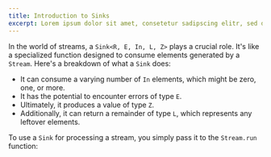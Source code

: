 ```yaml
---
title: Introduction to Sinks
excerpt: Lorem ipsum dolor sit amet, consetetur sadipscing elitr, sed diam nonumy eirmod tempor invidunt ut labore.
---
```


In the world of streams, a `Sink<R, E, In, L, Z>` plays a crucial role. It's like a specialized function designed to consume elements generated by a `Stream`. Here's a breakdown of what a `Sink` does:

- It can consume a varying number of `In` elements, which might be zero, one, or more.
- It has the potential to encounter errors of type `E`.
- Ultimately, it produces a value of type `Z`.
- Additionally, it can return a remainder of type `L`, which represents any leftover elements.

To use a `Sink` for processing a stream, you simply pass it to the `Stream.run` function:

```ts file=<rootDir>/src/streaming/sink/introduction/run.ts

```
